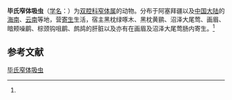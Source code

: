 {{Speciesbox
| name = 毕氏窄体吸虫
| status = 
| status_system = 
| image = 
| genus = Lyperosomum
| species = petrovi
| authority = (Kassimov, 1952)<ref name='id9941'>{{cite web| url =http://www.bioinfo.cn/db05/BjdwSpecies.php?action=view&id=9941| title =毕氏窄体吸虫| work =《中国动物物种编目数据库》| publisher =中国科学院微生物研究所| author =中国科学院动物研究所| accessdate =2009-04-16| deadurl =yes| archiveurl =https://web.archive.org/web/20160305002722/http://www.bioinfo.cn/db05/BjdwSpecies.php?action=view&id=9941| archivedate =2016-03-05}}</ref>
}}

'''毕氏窄体吸虫'''（[[学名|学名]]：{{lang|la|''Lyperosomum petrovi''}}）为[[双腔科|双腔科]][[窄体属|窄体属]]的动物。分布于阿塞拜疆以及[[中国大陆|中国大陆]]的[[海南|海南]]、[[云南|云南]]等地，营[[寄生|寄生]]生活，宿主黑枕绿啄木、黑枕黄鹂、沼泽大尾莺、画眉、暗颊噪鹛、棕颈钩咀鹛、鹧鸪的肝脏以及亦有在画眉及沼泽大尾莺肠内寄生。<ref name='id9941'/>

== 参考文献 ==
{{reflist}}

{{Wikispecies|Lyperosomum petrovi}}

[[Category:窄体属|毕氏窄体吸虫]]


{{吸虫小作品}}